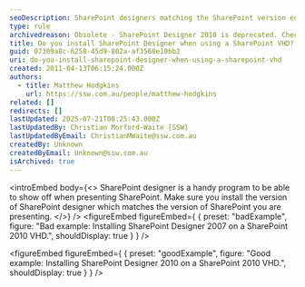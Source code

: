 ```yaml
---
seoDescription: SharePoint designers matching the SharePoint version ensure seamless presentation and collaboration.
type: rule
archivedreason: Obsolete - SharePoint Designer 2010 is deprecated. Check out our Rules on Power Automate and Power Apps instead. See https://www.ssw.com.au/rules/rules-to-better-power-apps/
title: Do you install SharePoint Designer when using a SharePoint VHD?
guid: 07309a8c-6258-45d9-802a-af3568e10bb2
uri: do-you-install-sharepoint-designer-when-using-a-sharepoint-vhd
created: 2011-04-13T06:15:24.000Z
authors:
  - title: Matthew Hodgkins
    url: https://ssw.com.au/people/matthew-hodgkins
related: []
redirects: []
lastUpdated: 2025-07-21T08:25:43.000Z
lastUpdatedBy: Christian Morford-Waite [SSW]
lastUpdatedByEmail: ChristianMWaite@ssw.com.au
createdBy: Unknown
createdByEmail: Unknown@ssw.com.au
isArchived: true
---
```


<introEmbed
  body={<>
SharePoint designer is a handy program to be able to show off when presenting SharePoint. Make sure you install the version of SharePoint designer which matches the version of SharePoint you are presenting.
  </>}
/>
<figureEmbed figureEmbed={ {
  preset: "badExample",
  figure: "Bad example: Installing SharePoint Designer 2007 on a SharePoint 2010 VHD.",
  shouldDisplay: true
} } />


<figureEmbed figureEmbed={ {
  preset: "goodExample",
  figure: "Good example: Installing SharePoint Designer 2010 on a SharePoint 2010 VHD.",
  shouldDisplay: true
} } />
